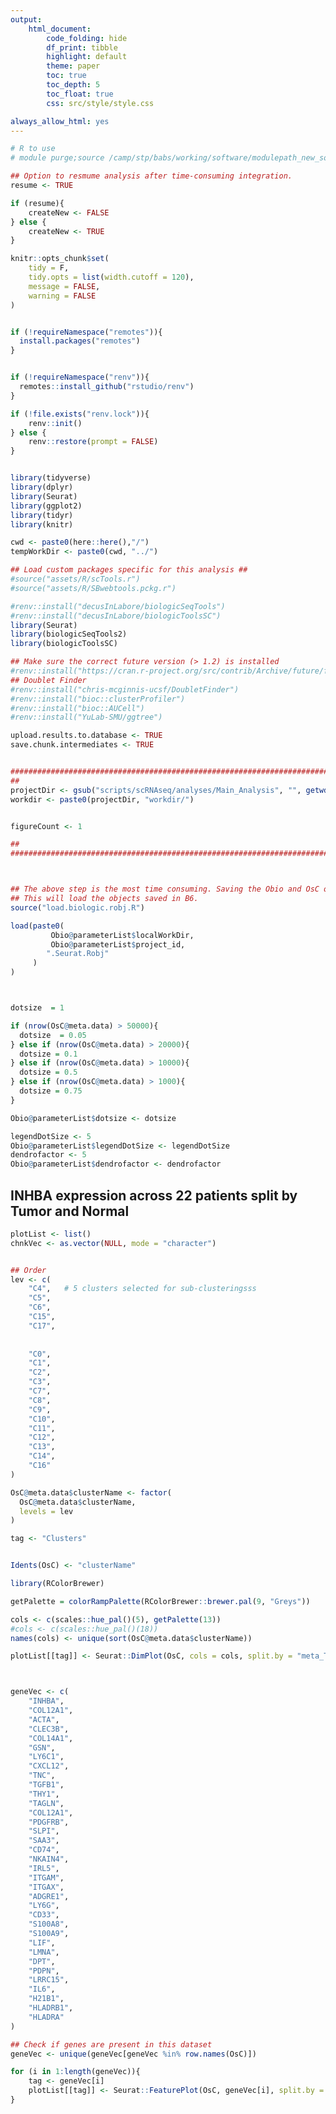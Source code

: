 ---
output: 
    html_document:
        code_folding: hide
        df_print: tibble
        highlight: default
        theme: paper
        toc: true
        toc_depth: 5
        toc_float: true
        css: src/style/style.css

always_allow_html: yes
---


```{r setup, include=FALSE}
# R to use
# module purge;source /camp/stp/babs/working/software/modulepath_new_software_tree_2018-08-13;module load pandoc/2.2.3.2-foss-2016b;ml R/4.0.3-foss-2020a;R

## Option to resmume analysis after time-consuming integration. 
resume <- TRUE

if (resume){
    createNew <- FALSE
} else {
    createNew <- TRUE
}

knitr::opts_chunk$set(
    tidy = F,
    tidy.opts = list(width.cutoff = 120),
    message = FALSE,
    warning = FALSE
)


if (!requireNamespace("remotes")){
  install.packages("remotes")
}


if (!requireNamespace("renv")){
  remotes::install_github("rstudio/renv")
}

if (!file.exists("renv.lock")){
    renv::init()
} else {
    renv::restore(prompt = FALSE)
}


library(tidyverse)
library(dplyr)
library(Seurat)
library(ggplot2)
library(tidyr)
library(knitr)

cwd <- paste0(here::here(),"/")
tempWorkDir <- paste0(cwd, "../")

## Load custom packages specific for this analysis ##
#source("assets/R/scTools.r")
#source("assets/R/SBwebtools.pckg.r")

#renv::install("decusInLabore/biologicSeqTools")
#renv::install("decusInLabore/biologicToolsSC")
library(Seurat)
library(biologicSeqTools2)
library(biologicToolsSC)

## Make sure the correct future version (> 1.2) is installed
#renv::install("https://cran.r-project.org/src/contrib/Archive/future/future_1.19.1.tar.gz")
## Doublet Finder
#renv::install("chris-mcginnis-ucsf/DoubletFinder")
#renv::install("bioc::clusterProfiler")
#renv::install("bioc::AUCell")
#renv::install("YuLab-SMU/ggtree")

upload.results.to.database <- TRUE
save.chunk.intermediates <- TRUE


###############################################################################
##                                                                           ##
projectDir <- gsub("scripts/scRNAseq/analyses/Main_Analysis", "", getwd())
workdir <- paste0(projectDir, "workdir/")


figureCount <- 1

##                                                                           ##
###############################################################################




```



```{r, eval=createNew, echo=TRUE}

## The above step is the most time consuming. Saving the Obio and OsC object here allows 
## This will load the objects saved in B6. 
source("load.biologic.robj.R")

load(paste0(
         Obio@parameterList$localWorkDir,
         Obio@parameterList$project_id,
        ".Seurat.Robj"
     )
)



dotsize  = 1

if (nrow(OsC@meta.data) > 50000){
  dotsize  = 0.05
} else if (nrow(OsC@meta.data) > 20000){
  dotsize = 0.1
} else if (nrow(OsC@meta.data) > 10000){
  dotsize = 0.5
} else if (nrow(OsC@meta.data) > 1000){
  dotsize = 0.75
}

Obio@parameterList$dotsize <- dotsize

legendDotSize <- 5
Obio@parameterList$legendDotSize <- legendDotSize
dendrofactor <- 5
Obio@parameterList$dendrofactor <- dendrofactor


```


## INHBA expression across 22 patients split by Tumor and Normal
```{r , echo=TRUE, eval=TRUE, warning=FALSE, results=FALSE} 

plotList <- list()
chnkVec <- as.vector(NULL, mode = "character")


## Order
lev <- c(
    "C4",   # 5 clusters selected for sub-clusteringsss
    "C5",
    "C6",
    "C15",
    "C17",
    
    
    "C0",
    "C1",
    "C2",
    "C3",
    "C7",
    "C8",
    "C9",
    "C10",
    "C11",
    "C12",
    "C13",
    "C14",
    "C16"
)

OsC@meta.data$clusterName <- factor(
  OsC@meta.data$clusterName,
  levels = lev
)

tag <- "Clusters"


Idents(OsC) <- "clusterName"

library(RColorBrewer)

getPalette = colorRampPalette(RColorBrewer::brewer.pal(9, "Greys"))

cols <- c(scales::hue_pal()(5), getPalette(13))
#cols <- c(scales::hue_pal()(18))
names(cols) <- unique(sort(OsC@meta.data$clusterName))

plotList[[tag]] <- Seurat::DimPlot(OsC, cols = cols, split.by = "meta_Tumor_Normal")



geneVec <- c(
    "INHBA",
    "COL12A1",
    "ACTA",
    "CLEC3B",
    "COL14A1",
    "GSN",
    "LY6C1",
    "CXCL12",
    "TNC",
    "TGFB1",
    "THY1",
    "TAGLN",
    "COL12A1",
    "PDGFRB",
    "SLPI",
    "SAA3",
    "CD74",
    "NKAIN4",
    "IRL5",
    "ITGAM",
    "ITGAX",
    "ADGRE1",
    "LY6G",
    "CD33",
    "S100A8",
    "S100A9",
    "LIF",
    "LMNA",
    "DPT",
    "PDPN",
    "LRRC15",
    "IL6",
    "H21B1",
    "HLADRB1",
    "HLADRA"
)

## Check if genes are present in this dataset
geneVec <- unique(geneVec[geneVec %in% row.names(OsC)])

for (i in 1:length(geneVec)){
    tag <- geneVec[i]
    plotList[[tag]] <- Seurat::FeaturePlot(OsC, geneVec[i], split.by = "meta_Tumor_Normal" )
}


```


